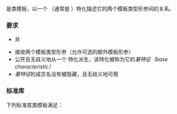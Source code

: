 {{cpp/named req/title|BinaryTypeTrait|notes={{mark since c++11}}}}
{{cpp/named req/navbar}}

{{named req|BinaryTypeTrait}}是类模板，以一个 {{lc|std::integral_constant}}（通常是 {{lc|std::bool_constant}}）特化描述它的两个模板类型形参间的关系。

===要求===
* {{named req|DefaultConstructible}}并{{named req|CopyConstructible}}
* 接收两个模板类型形参（允许可选的额外模板形参）
* 公开且无歧义地从一个 {{lc|std::integral_constant}} 特化派生，该特化被称为它的''基特征（base characteristic）''
* ''基特征''{{sep}}的成员名没有被隐藏，且无歧义地可用

===标准库===
下列标准库类模板满足{{named req|BinaryTypeTrait}}：
{{dsc begin}}
{{dsc inc|cpp/types/dsc is_same}}
{{dsc inc|cpp/types/dsc is_base_of}}
{{dsc inc|cpp/types/dsc is_virtual_base_of}}
{{dsc inc|cpp/types/dsc is_convertible}}
{{dsc inc|cpp/types/dsc is_layout_compatible}}
{{dsc inc|cpp/types/dsc is_pointer_interconvertible_base_of}}
{{dsc inc|cpp/types/dsc is_invocable}}
{{dsc inc|cpp/memory/dsc uses_allocator}}
{{dsc end}}

{{langlinks|en|ja}}